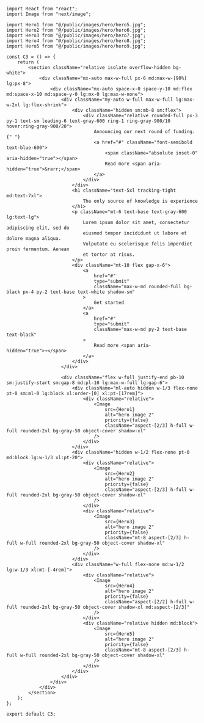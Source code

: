 ```tsx
import React from "react";
import Image from "next/image";

import Hero1 from "@/public/images/hero/hero5.jpg";
import Hero2 from "@/public/images/hero/hero6.jpg";
import Hero3 from "@/public/images/hero/hero7.jpg";
import Hero4 from "@/public/images/hero/hero8.jpg";
import Hero5 from "@/public/images/hero/hero9.jpg";

const C3 = () => {
    return (
        <section className="relative isolate overflow-hidden bg-white">
            <div className="mx-auto max-w-full px-6 md:max-w-[90%] lg:px-8">
                <div className="mx-auto space-x-0 space-y-10 md:flex md:space-x-10 md:space-y-0 lg:mx-0 lg:max-w-none">
                    <div className="my-auto w-full max-w-full lg:max-w-2xl lg:flex-shrink">
                        <div className="hidden sm:mb-8 sm:flex">
                            <div className="relative rounded-full px-3 py-1 text-sm leading-6 text-gray-600 ring-1 ring-gray-900/10 hover:ring-gray-900/20">
                                Announcing our next round of funding.{" "}
                                <a href="#" className="font-semibold text-blue-600">
                                    <span className="absolute inset-0" aria-hidden="true"></span>
                                    Read more <span aria-hidden="true">&rarr;</span>
                                </a>
                            </div>
                        </div>
                        <h1 className="text-5xl tracking-tight md:text-7xl">
                            The only source of knowledge is experience
                        </h1>
                        <p className="mt-6 text-base text-gray-600 lg:text-lg">
                            Lorem ipsum dolor sit amet, consectetur adipiscing elit, sed do
                            eiusmod tempor incididunt ut labore et dolore magna aliqua.
                            Vulputate eu scelerisque felis imperdiet proin fermentum. Aenean
                            et tortor at risus.
                        </p>
                        <div className="mt-10 flex gap-x-6">
                            <a
                                href="#"
                                type="submit"
                                className="max-w-md rounded-full bg-black px-4 py-2 text-base text-white shadow-sm"
                            >
                                Get started
                            </a>
                            <a
                                href="#"
                                type="submit"
                                className="max-w-md py-2 text-base text-black"
                            >
                                Read more <span aria-hidden="true">→</span>
                            </a>
                        </div>
                    </div>

                    <div className="flex w-full justify-end pb-10 sm:justify-start sm:gap-8 md:pl-10 lg:max-w-full lg:gap-6">
                        <div className="ml-auto hidden w-1/3 flex-none pt-0 sm:ml-0 lg:block xl:order-[0] xl:pt-[17rem]">
                            <div className="relative">
                                <Image
                                    src={Hero1}
                                    alt="hero image 2"
                                    priority={false}
                                    className="aspect-[2/3] h-full w-full rounded-2xl bg-gray-50 object-cover shadow-xl"
                                />
                            </div>
                        </div>
                        <div className="hidden w-1/2 flex-none pt-0 md:block lg:w-1/3 xl:pt-20">
                            <div className="relative">
                                <Image
                                    src={Hero2}
                                    alt="hero image 2"
                                    priority={false}
                                    className="aspect-[2/3] h-full w-full rounded-2xl bg-gray-50 object-cover shadow-xl"
                                />
                            </div>
                            <div className="relative">
                                <Image
                                    src={Hero3}
                                    alt="hero image 2"
                                    priority={false}
                                    className="mt-8 aspect-[2/3] h-full w-full rounded-2xl bg-gray-50 object-cover shadow-xl"
                                />
                            </div>
                        </div>
                        <div className="w-full flex-none md:w-1/2 lg:w-1/3 xl:mt-[-4rem]">
                            <div className="relative">
                                <Image
                                    src={Hero4}
                                    alt="hero image 2"
                                    priority={false}
                                    className="aspect-[2/2] h-full w-full rounded-2xl bg-gray-50 object-cover shadow-xl md:aspect-[2/3]"
                                />
                            </div>
                            <div className="relative hidden md:block">
                                <Image
                                    src={Hero5}
                                    alt="hero image 2"
                                    priority={false}
                                    className="mt-8 aspect-[2/3] h-full w-full rounded-2xl bg-gray-50 object-cover shadow-xl"
                                />
                            </div>
                        </div>
                    </div>
                </div>
            </div>
        </section>
    );
};

export default C3;
```